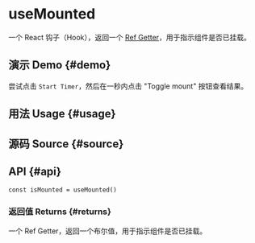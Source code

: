 # useMounted


<HooksType category="Lifecycle" />

一个 React 钩子（Hook），返回一个 [Ref Getter](/docs/features/ref-getter)，用于指示组件是否已挂载。

## 演示 Demo \{#demo}

尝试点击 `Start Timer`，然后在一秒内点击 "Toggle mount" 按钮查看结果。


<App />

## 用法 Usage \{#usage}



## 源码 Source \{#source}


<Source />

## API \{#api}

```tsx
const isMounted = useMounted()
```


<Tip type="ref-getter" name="isUnmounted" />

### 返回值 Returns \{#returns}

一个 Ref Getter，返回一个布尔值，用于指示组件是否已挂载。
